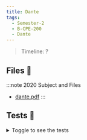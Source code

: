 ```yaml
---
title: Dante
tags:
  - Semester-2
  - B-CPE-200
  - Dante
---
```

> Timeline: ?


## Files 📂

:::note 2020 Subject and Files
- [dante.pdf](https://github.com/Studio-17/Epitech-Subjects/raw/main/Semester-2/B-CPE-200/Dante/dante.pdf)
:::

## Tests 🤖
<details>
  <summary>Toggle to see the tests</summary>
  <div>
Yo
  </div>
</details>

